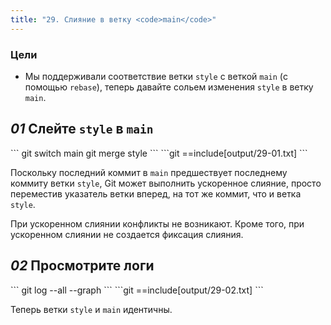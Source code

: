 ```yaml
---
title: "29. Слияние в ветку <code>main</code>"
---
```


### Цели

- Мы поддерживали соответствие ветки `style` с веткой `main` (с помощью `rebase`), теперь давайте сольем изменения `style` в ветку `main`.

## _01_ Слейте `style` в `main`

<Run>
```
git switch main
git merge style
```
</Run>

<Output>
```git
==include[output/29-01.txt]
```
</Output>

Поскольку последний коммит в `main` предшествует последнему коммиту ветки `style`, Git может выполнить ускоренное слияние, просто переместив указатель ветки вперед, на тот же коммит, что и ветка `style`.

При ускоренном слиянии конфликты не возникают. Кроме того, при ускоренном слиянии не создается фиксация слияния.

## _02_ Просмотрите логи

<Run>
```
git log --all --graph
```
</Run>

<Output>
```git
==include[output/29-02.txt]
```
</Output>

Теперь ветки `style` и `main` идентичны.
